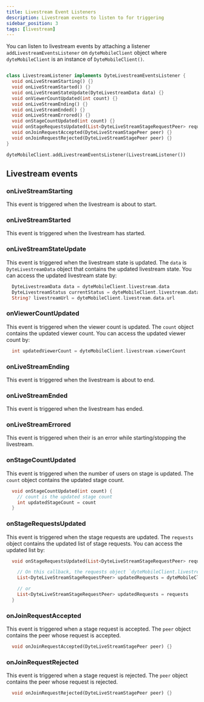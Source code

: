 ```yaml
---
title: Livestream Event Listeners
description: Livestream events to listen to for triggering
sidebar_position: 3
tags: [livestream]
---
```


You can listen to livestream events by attaching a listener `addLivestreamEventsListener` on `dyteMobileClient` object where `dyteMobileClient` is an instance of `DyteMobileClient()`.

```dart

class LivestreamListener implements DyteLivestreamEventsListener {
  void onLiveStreamStarting() {}
  void onLiveStreamStarted() {}
  void onLiveStreamStateUpdate(DyteLivestreamData data) {}
  void onViewerCountUpdated(int count) {}
  void onLiveStreamEnding() {}
  void onLiveStreamEnded() {}
  void onLiveStreamErrored() {}
  void onStageCountUpdated(int count) {}
  void onStageRequestsUpdated(List<DyteLiveStreamStageRequestPeer> requests) {}
  void onJoinRequestAccepted(DyteLiveStreamStagePeer peer) {}
  void onJoinRequestRejected(DyteLiveStreamStagePeer peer) {}
}

dyteMobileClient.addLivestreamEventsListener(LivestreamListener())
```

## Livestream events

### onLiveStreamStarting

This event is triggered when the livestream is about to start.

### onLiveStreamStarted

This event is triggered when the livestream has started.

### onLiveStreamStateUpdate

This event is triggered when the livestream state is updated. The `data` is `DyteLivestreamData` object that contains the updated livestream state. You can access the updated livestream state by:

```dart
  DyteLivestreamData data = dyteMobileClient.livestream.data
  DyteLivestreamStatus currentStatus = dyteMobileClient.livestream.data.state
  String? livestreamUrl = dyteMobileClient.livestream.data.url
```

### onViewerCountUpdated

This event is triggered when the viewer count is updated. The `count` object contains the updated viewer count. You can access the updated viewer count by:

```dart
  int updatedViewerCount = dyteMobileClient.livestream.viewerCount
```

### onLiveStreamEnding

This event is triggered when the livestream is about to end.

### onLiveStreamEnded

This event is triggered when the livestream has ended.

### onLiveStreamErrored

This event is triggered when their is an error while starting/stopping the livestream.

### onStageCountUpdated

This event is triggered when the number of users on stage is updated. The `count` object contains the updated stage count.

```dart
  void onStageCountUpdated(int count) {
    // count is the updated stage count
    int updatedStageCount = count
  }
```

### onStageRequestsUpdated

This event is triggered when the stage requests are updated. The `requests` object contains the updated list of stage requests. You can access the updated list by:

```dart
  void onStageRequestsUpdated(List<DyteLiveStreamStageRequestPeer> requests) {

    // On this callback, the requests object `dyteMobileClient.livestream.requests` is already updated.
    List<DyteLiveStreamStageRequestPeer> updatedRequests = dyteMobileClient.livestream.requests // returns List<DyteLiveStreamStageRequestPeer>

    // or
    List<DyteLiveStreamStageRequestPeer> updatedRequests = requests
  }
```

### onJoinRequestAccepted

This event is triggered when a stage request is accepted. The `peer` object contains the peer whose request is accepted.

```dart
  void onJoinRequestAccepted(DyteLiveStreamStagePeer peer) {}
```

### onJoinRequestRejected

This event is triggered when a stage request is rejected. The `peer` object contains the peer whose request is rejected.

```dart
  void onJoinRequestRejected(DyteLiveStreamStagePeer peer) {}
```
